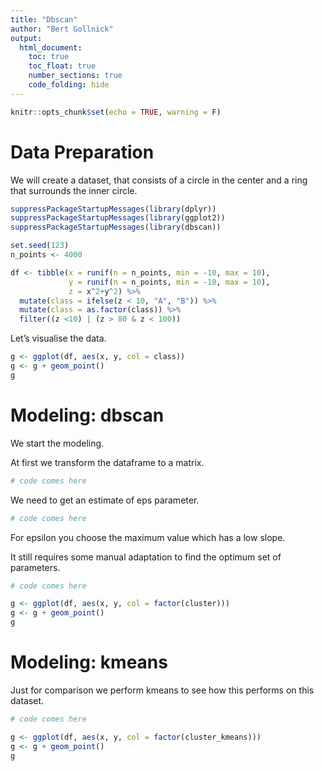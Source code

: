 ```yaml
---
title: "Dbscan"
author: "Bert Gollnick"
output: 
  html_document:
    toc: true
    toc_float: true
    number_sections: true
    code_folding: hide
---
```


```r
knitr::opts_chunk$set(echo = TRUE, warning = F)
```

# Data Preparation

We will create a dataset, that consists of a circle in the center and a ring that surrounds the inner circle.

```r
suppressPackageStartupMessages(library(dplyr))
suppressPackageStartupMessages(library(ggplot2))
suppressPackageStartupMessages(library(dbscan))
```


```r
set.seed(123)
n_points <- 4000

df <- tibble(x = runif(n = n_points, min = -10, max = 10),
             y = runif(n = n_points, min = -10, max = 10),
             z = x^2+y^2) %>% 
  mutate(class = ifelse(z < 10, "A", "B")) %>% 
  mutate(class = as.factor(class)) %>% 
  filter((z <10) | (z > 80 & z < 100))
```

Let's visualise the data.

```r
g <- ggplot(df, aes(x, y, col = class))
g <- g + geom_point()
g
```

# Modeling: dbscan

We start the modeling.

At first we transform the dataframe to a matrix.

```r
# code comes here
```

We need to get an estimate of eps parameter.

```r
# code comes here
```

For epsilon you choose the maximum value which has a low slope. 

It still requires some manual adaptation to find the optimum set of parameters.

```r
# code comes here

g <- ggplot(df, aes(x, y, col = factor(cluster)))
g <- g + geom_point()
g
```

# Modeling: kmeans

Just for comparison we perform kmeans to see how this performs on this dataset.

```r
# code comes here

g <- ggplot(df, aes(x, y, col = factor(cluster_kmeans)))
g <- g + geom_point()
g
```


